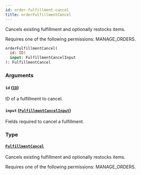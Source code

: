 ```yaml
---
id: order-fulfillment-cancel
title: orderFulfillmentCancel
---
```


Cancels existing fulfillment and optionally restocks items.

Requires one of the following permissions: MANAGE_ORDERS.

```graphql
orderFulfillmentCancel(
  id: ID!
  input: FulfillmentCancelInput
): FulfillmentCancel
```

### Arguments

#### `id` ([`ID`](../../../developer/api-reference/scalars/id))

ID of a fulfillment to cancel.

#### `input` ([`FulfillmentCancelInput`](../../../developer/api-reference/inputs/fulfillment-cancel-input))

Fields required to cancel a fulfillment.

### Type

#### [`FulfillmentCancel`](../../../developer/api-reference/objects/fulfillment-cancel)

Cancels existing fulfillment and optionally restocks items.

Requires one of the following permissions: MANAGE_ORDERS.
